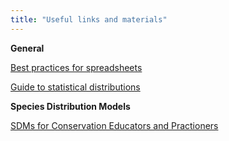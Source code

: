 ```yaml
---
title: "Useful links and materials"
---
```

  
  
__General__  
  
[Best practices for spreadsheets](static/handouts/Broman-Woo-2018.pdf)
  
[Guide to statistical distributions](static/handouts/distributions.pdf)  
  
  
__Species Distribution Models__  
  
[SDMs for Conservation Educators and Practioners](static/handouts/SDMs-for-educators-and-practitioners.pdf)
  
